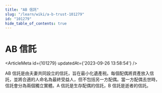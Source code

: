```yaml
---
title: "AB 信託"
slug: "/learn/wiki/a-b-trust-101279"
id: "101279"
hide_table_of_contents: true
---
```



# AB 信託

<ArticleMeta id={101279} updatedAt={'2023-09-26 13:58:54'} />
<div className='border-solid border-b border-t-0 my-4 border-[var(--ifm-color-gray-300)]' />

AB 信託是由夫妻共同設立的信託，旨在最小化遺產税。每個配偶將資產放入信託，並將合適的人命名為最終受益人，但不包括另一方配偶。當一方配偶去世時，信託會分為兩個獨立實體。A 信託是生存配偶的信託，B 信託是逝者的信託。
